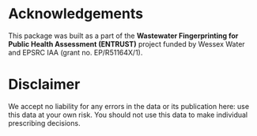 # Acknowledgements {#acknowledgements}

This package was built as a part of the **Wastewater Fingerprinting for Public Health Assessment (ENTRUST)** project funded by Wessex Water and EPSRC IAA (grant no. EP/R51164X/1). 

# Disclaimer
We accept no liability for any errors in the data or its publication here: use this data at your own risk. You should not use this data to make individual prescribing decisions.